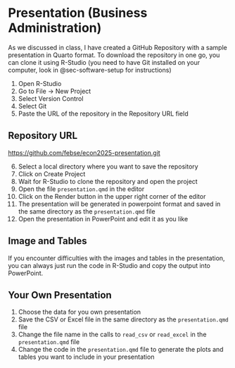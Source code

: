 # Presentation (Business Administration) {.unnumbered}

As we discussed in class, I have created a GitHub Repository with a sample
presentation in Quarto format. To download the repository in one go, you can
clone it using R-Studio (you need to have Git installed on your computer, look in @sec-software-setup for instructions)

1. Open R-Studio
2. Go to File -\> New Project
3. Select Version Control
4. Select Git
5. Paste the URL of the repository in the Repository URL field

:::{.callout-note}
## Repository URL

<https://github.com/febse/econ2025-presentation.git>
:::

6. Select a local directory where you want to save the repository
7. Click on Create Project
8. Wait for R-Studio to clone the repository and open the project
9. Open the file `presentation.qmd` in the editor
10. Click on the Render button in the upper right corner of the editor
11. The presentation will be generated in powerpoint format and saved in the same directory as the `presentation.qmd` file
12. Open the presentation in PowerPoint and edit it as you like

:::{.callout-important}
## Image and Tables

If you encounter difficulties with the images and tables in the presentation, you can always 
just run the code in R-Studio and copy the output into PowerPoint.

:::

## Your Own Presentation

1. Choose the data for you own presentation
2. Save the CSV or Excel file in the same directory as the `presentation.qmd` file
3. Change the file name in the calls to `read_csv` or `read_excel` in the `presentation.qmd` file
4. Change the code in the `presentation.qmd` file to generate the plots and tables you want to include in your presentation

<!-- # Presentation (Business Administration) {.unnumbered}

Please register your team **by March 20-th, 2025** by following the link below:

<https://classroom.github.com/a/AC5DGfAH>

1.  In order to register you will need a working GitHub account. If you don't have one, please create a profile with [GitHub](https://github.com/signup). Please use a working email address when opening your account, because you will receive notifications from GitHub related to your work.

2.  Click on the assignment invitation link, log in to GitHub and select your student id (or name) from the roster. Please email me ([amarov\@feb.uni-sofia.bg](mailto:amarov@feb.uni-sofia.bg)) if you can't find you student id or name there!

![Find your student id](figures/hw/01-Join-Assignment.png)

2.  The presentation is meant to be a group assignment. The team size is limited to three members. The first member of the group can open the assignment and create the team. The rest of the members can select that team when joining. After accepting the assignment, you will see a page with a link to your homework repository.

![Create a team](figures/hw/02-Create-Team.png) ![Join an existing team](figures/hw/02a-Join-Team.png)

![Accept the assignment](figures/hw/03-Accept-Assignment.png)

![Open the repository](figures/hw/05-Open-Repo.png)

1.  You can upload files into the repository by clicking on "Add files" -\> "Upload". If you have any questions, please email me at [amarov\@feb.uni-sofia.bg](mailto:amarov@feb.uni-sofia.bg). -->